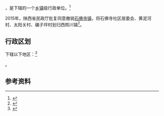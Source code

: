 {{中国乡级行政区|61/10/24/105/000}}

'''{{PAGENAMEBASE}}'''，是{{PRC admin/fullname|61/10/24/105/000|3}}下辖的一个[[乡镇|乡镇]]级行政单位。<ref>{{PRC admin/ref sgc|{{PRC admin/parent|61/10/24/105/000}}}}</ref>

2015年，陕西省民政厅批复同意撤销[[石佛寺镇_(山阳县)|石佛寺镇]]，将石佛寺社区居委会、黄泥河村、太阳关村、碾子坪村划归西照川镇<ref>{{Cite web |url=http://shaanxi.mca.gov.cn/article/mzyw1/201507/20150700841888.shtml |title=陕西省民政厅关于陕西省乡镇行政区划调整的公告 |access-date=2017-09-14 |archive-url=https://web.archive.org/web/20170914220400/http://shaanxi.mca.gov.cn/article/mzyw1/201507/20150700841888.shtml |archive-date=2017-09-14 |dead-url=yes }}</ref>。

== 行政区划 ==

{{PAGENAMEBASE}}下辖以下地区：<ref>{{PRC admin/ref sgc|61/10/24/105/000}}</ref>

{{PRC admin/children|61/10/24/105/000}}。

== 参考资料 ==

{{reflist}}

{{行政区划小作品}}
{{PRC admin/navcat|61/10/24/105/000}}
